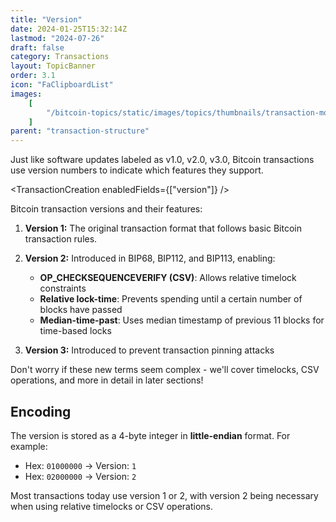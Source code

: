 ```yaml
---
title: "Version"
date: 2024-01-25T15:32:14Z
lastmod: "2024-07-26"
draft: false
category: Transactions
layout: TopicBanner
order: 3.1
icon: "FaClipboardList"
images:
    [
        "/bitcoin-topics/static/images/topics/thumbnails/transaction-module/tx-version.webp"
    ]
parent: "transaction-structure"
---
```


Just like software updates labeled as v1.0, v2.0, v3.0, Bitcoin transactions use version numbers to indicate which features they support.

<TransactionCreation enabledFields={["version"]} />

Bitcoin transaction versions and their features:

1. **Version 1:** The original transaction format that follows basic Bitcoin transaction rules.

2. **Version 2:** Introduced in BIP68, BIP112, and BIP113, enabling:

    - **OP_CHECKSEQUENCEVERIFY (CSV)**: Allows relative timelock constraints
    - **Relative lock-time**: Prevents spending until a certain number of blocks have passed
    - **Median-time-past**: Uses median timestamp of previous 11 blocks for time-based locks

3. **Version 3:** Introduced to prevent transaction pinning attacks

<ExpandableAlert title="Note" type="info" expandable={false}>
    Don't worry if these new terms seem complex - we'll cover timelocks, CSV
    operations, and more in detail in later sections!
</ExpandableAlert>

## Encoding

The version is stored as a 4-byte integer in **little-endian** format. For example:

-   Hex: `01000000` → Version: `1`
-   Hex: `02000000` → Version: `2`

Most transactions today use version 1 or 2, with version 2 being necessary when using relative timelocks or CSV operations.
